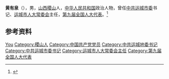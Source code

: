 '''黄有泉'''（{{bd|1946年|4月|}}），男，[[山西|山西]][[稷山|稷山]]人，[[中华人民共和国|中华人民共和国]]政治人物，曾任[[中共运城市委|中共运城市委]]书记、[[运城市人大常委会|运城市人大常委会]]主任，[[第九届全国人大代表|第九届全国人大代表]]。<ref>{{Cite book|title=中华人民共和国职官志|author=何虎生, 李耀东, 向常福主编|publisher=中国社会出版社|year=2003|isbn=9787800883934|location=北京|pages=}}</ref>

== 参考资料 ==
{{reflist}}

{{中国人物小作品}}

{{Authority control}}
{{DEFAULTSORT:Huang黄}}
[[Category:黄姓|You]]
[[Category:稷山人|Category:稷山人]]
[[Category:中国共产党党员|Category:中国共产党党员]]
[[Category:中共运城地委书记|Category:中共运城地委书记]]
[[Category:中共运城市委书记|Category:中共运城市委书记]]
[[Category:运城市人大常委会主任|Category:运城市人大常委会主任]]
[[Category:第九届全国人大代表|Category:第九届全国人大代表]]